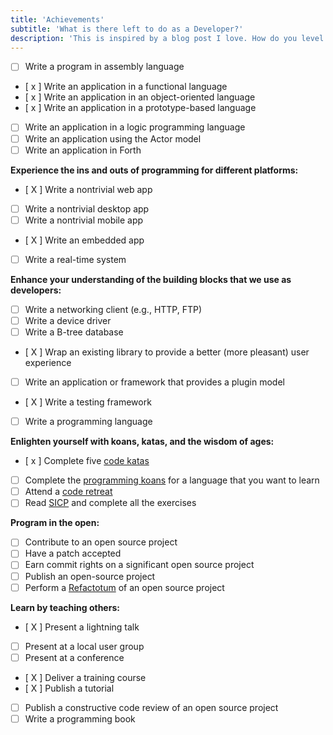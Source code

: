 ```yaml
---
title: 'Achievements'
subtitle: 'What is there left to do as a Developer?'
description: 'This is inspired by a blog post I love. How do you level up as a developer? I regularly come back here for inspiration, trying to tick off boxes, so that I can keep track of my learning journey.'
---
```


- [ ] Write a program in assembly language
- [ x ] Write an application in a functional language
- [ x ] Write an application in an object-oriented language
- [ x ] Write an application in a prototype-based language
- [ ] Write an application in a logic programming language
- [ ] Write an application using the Actor model
- [ ] Write an application in Forth

**Experience the ins and outs of programming for different platforms:**

- [ X ] Write a nontrivial web app
- [ ] Write a nontrivial desktop app
- [ ] Write a nontrivial mobile app
- [ X ] Write an embedded app
- [ ] Write a real-time system

**Enhance your understanding of the building blocks that we use as developers:**

- [ ] Write a networking client (e.g., HTTP, FTP)
- [ ] Write a device driver
- [ ] Write a B-tree database
- [ X ] Wrap an existing library to provide a better (more pleasant) user experience
- [ ] Write an application or framework that provides a plugin model
- [ X ] Write a testing framework
- [ ] Write a programming language

**Enlighten yourself with koans, katas, and the wisdom of ages:**

- [ x ] Complete five [code katas](http://en.wikipedia.org/wiki/Kata_\(programming\) "Kata (programming) - Wikipedia")
- [ ] Complete the [programming koans](http://sett.ociweb.com/sett/settJan2011.html "Learning Programming Languages with Koans - Object Computing, Inc.") for a language that you want to learn
- [ ] Attend a [code retreat](http://coderetreat.com/ "Code Retreat with Corey Haines")
- [ ] Read [SICP](http://mitpress.mit.edu/sicp/ "SICP web site") and complete all the exercises

**Program in the open:**

- [ ] Contribute to an open source project
- [ ] Have a patch accepted
- [ ] Earn commit rights on a significant open source project
- [ ] Publish an open-source project
- [ ] Perform a [Refactotum](http://thinkrelevance.com/blog/2007/04/03/twir.html "Refactotum") of an open source project

**Learn by teaching others:**

- [ X ] Present a lightning talk
- [ ] Present at a local user group
- [ ] Present at a conference
- [ X ] Deliver a training course
- [ X ] Publish a tutorial
- [ ] Publish a constructive code review of an open source project
- [ ] Write a programming book